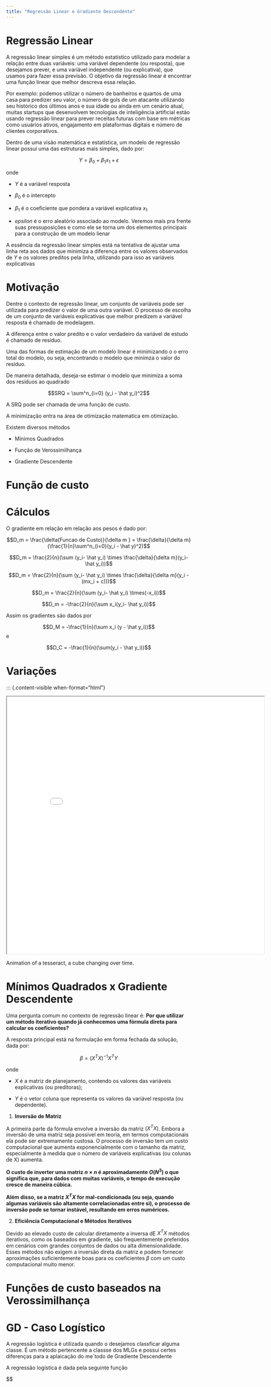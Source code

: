 ```yaml
---
title: "Regressão Linear e Gradiente Descendente"
---
```


# Regressão Linear

A regressão linear simples é um método estatístico utilizado para modelar a relação entre duas variáveis: uma variável dependente (ou resposta), que desejamos prever, e uma variável independente (ou explicativa), que usamos para fazer essa previsão. O objetivo da regressão linear é encontrar uma função linear que melhor descreva essa relação.

Por exemplo: podemos utilizar o número de banheiros e quartos de uma casa para predizer seu valor, o número de gols de um atacante utilizando seu histórico dos últimos anos e sua idade ou ainda em um cenário atual, muitas startups que desenvolvem tecnologias de inteligência artificial estão usando regressão linear para prever receitas futuras com base em métricas como usuários ativos, engajamento em plataformas digitais e número de clientes corporativos.

Dentro de uma visão matemática e estatística, um modelo de regressão linear possui uma das estruturas mais simples, dado por:

$$Y = \beta_0 +\beta_1x_1 + \epsilon$$

onde 

* $Y$ é a variável resposta

* $\beta_0$ é o intercepto

* $\beta_1$ é o coeficiente que pondera a variável explicativa $x_1$

* $epsilon$ é o erro aleatório associado ao modelo. Veremos mais pra frente suas pressuposições e como ele se torna um dos elementos principais para a construção de um modelo lienar


A essência da regressão linear simples está na tentativa de ajustar uma linha reta aos dados que minimiza a diferença entre os valores observados de $Y$ e os valores preditos pela linha, utilizando para isso as variáveis explicativas



# Motivação

Dentre o contexto de regressão linear, um conjunto de variáveis pode ser utilizada para predizer o valor de uma outra variável. O processo de escolha de um conjunto de variáveis explicativas que melhor predizem a variável resposta é chamado de modelagem.

A diferença entre o valor predito e o valor verdadeiro da variável de estudo é chamado de resíduo. 

Uma das formas de estimação de um modelo linear é minimizando o o erro total do modelo, ou seja, encontrando o modelo que minimza o valor do resíduo.

De maneira detalhada, deseja-se estimar o modelo que minimiza a soma dos resíduos ao quadrado




$$SRQ = \sum^n_{i=0} (y_i - \hat y_i)^2$$

A SRQ pode ser chamada de uma função de custo. 

A minimização entra na área de otimização matematica em otimização.


Existem diversos métodos

* Mínimos Quadrados

* Função de Verossimilhança

* Gradiente Descendente






# Função de custo



# Cálculos

O gradiente em relação em relação aos pesos é dado por:


$$D_m = \frac{\delta(Funcao de Custo)}{\delta m } = \frac{\delta}{\delta m}(\frac{1}{n}\sum^n_{i=0}(y_i - \hat y)^2)$$

$$D_m = \frac{2}{n}(\sum (y_i- \hat y_i) \times \frac{\delta}{\delta m}(y_i-\hat y_i))$$

$$D_m = \frac{2}{n}(\sum (y_i- \hat y_i) \times \frac{\delta}{\delta m}(y_i - (mx_i + c)))$$

$$D_m = \frac{2}{n}(\sum (y_i- \hat y_i) \times(-x_i))$$

$$D_m = -\frac{2}{n}(\sum x_i(y_i- \hat y_i))$$


Assim os gradientes sáo dados por

$$D_M = -\frac{1}{n}(\sum x_i (y - \hat y_i))$$ e

$$D_C = -\frac{1}{n}(\sum(y_i - \hat y_i))$$

# Variações


::: {.content-visible when-format="html"}

::: {#fig-tesseract}

```{=html}
<div align="center">
<iframe width="700" height="700" src="./images/gif_GD_tipos.gif"></iframe>
</div>
```

Animation of a tesseract, a cube changing over time.
:::



# Mínimos Quadrados x Gradiente Descendente

Uma pergunta comum no contexto de regressão linear é: **Por que utilizar um método iterativo quando já conhecemos uma fórmula direta para calcular os coeficientes?**

A resposta principal está na formulação em forma fechada da solução, dada por:

$$\beta = (X^TX)^{-1}X^TY$$

onde 

* $X$ é a matriz de planejamento, contendo os valores das variáveis explicativas (ou preditoras);


* $Y$ é o vetor coluna que representa os valores da variável resposta (ou dependente).


1. **Inversão de Matriz**

A primeira parte da fórmula envolve a inversão da matriz $(X^TX)$. Embora a inversão de uma matriz seja possível em teoria, em termos computacionais ela pode ser extremamente custosa. O processo de inversão tem um custo computacional que aumenta exponencialmente com o tamanho da matriz, especialmente à medida que o número de variáveis explicativas (ou colunas de X) aumenta.

**O custo de inverter uma matriz $n \times n$ é aproximadamente $O(N^3)$ o que significa que, para dados com muitas variáveis, o tempo de execução cresce de maneira cúbica.**

**Além disso, se a matriz $X^TX$ for mal-condicionada (ou seja, quando algumas variáveis são altamente correlacionadas entre si), o processo de inversão pode se tornar instável, resultando em erros numéricos.**


2.  **Eficiência Computacional e Métodos Iterativos**

Devido ao elevado custo de calcular diretamente a inversa dE $X^TX$ métodos iterativos, como os baseados em gradiente, são frequentemente preferidos em cenários com grandes conjuntos de dados ou alta dimensionalidade. Esses métodos não exigem a inversão direta da matriz e podem fornecer aproximações suficientemente boas para os coeficientes $\beta$ com um custo computacional muito menor.

# Funções de custo baseados na Verossimilhança

# GD - Caso Logístico


A regressão logística é utilizada quando o desejamos classficar alguma classe. É um método pertencente a classse dos MLGs e possui certes diferenças para a aplaicação do me´todo de Gradiente Descendente


A regressão logística é dada pela seguinte função

$$

